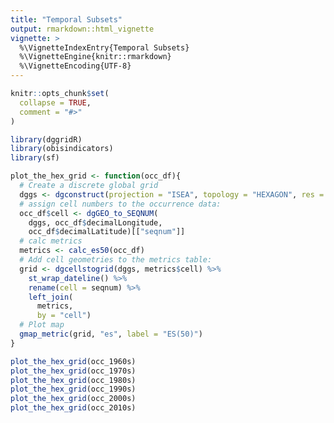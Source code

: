 ```yaml
---
title: "Temporal Subsets"
output: rmarkdown::html_vignette
vignette: >
  %\VignetteIndexEntry{Temporal Subsets}
  %\VignetteEngine{knitr::rmarkdown}
  %\VignetteEncoding{UTF-8}
---
```


```r
knitr::opts_chunk$set(
  collapse = TRUE,
  comment = "#>"
)
```

```r
library(dggridR)
library(obisindicators)
library(sf)

plot_the_hex_grid <- function(occ_df){
  # Create a discrete global grid
  dggs <- dgconstruct(projection = "ISEA", topology = "HEXAGON", res = 5)
  # assign cell numbers to the occurrence data:
  occ_df$cell <- dgGEO_to_SEQNUM(
    dggs, occ_df$decimalLongitude, 
    occ_df$decimalLatitude)[["seqnum"]]
  # calc metrics
  metrics <- calc_es50(occ_df)
  # Add cell geometries to the metrics table:
  grid <- dgcellstogrid(dggs, metrics$cell) %>% 
    st_wrap_dateline() %>% 
    rename(cell = seqnum) %>% 
    left_join(
      metrics,
      by = "cell")
  # Plot map
  gmap_metric(grid, "es", label = "ES(50)")
}
```

```r
plot_the_hex_grid(occ_1960s)
plot_the_hex_grid(occ_1970s)
plot_the_hex_grid(occ_1980s)
plot_the_hex_grid(occ_1990s)
plot_the_hex_grid(occ_2000s)
plot_the_hex_grid(occ_2010s)
```



